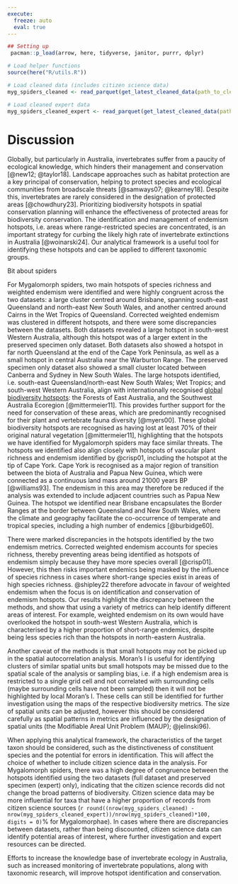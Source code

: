```yaml
---
execute:
  freeze: auto
  eval: true
---
```


```r
## Setting up
 pacman::p_load(arrow, here, tidyverse, janitor, purrr, dplyr)

# Load helper functions
source(here("R/utils.R"))

# Load cleaned data (includes citizen science data)
myg_spiders_cleaned <- read_parquet(get_latest_cleaned_data(path_to_clean_data = paste0(here("output/data/"), "/"))[2])

# Load cleaned expert data 
myg_spiders_cleaned_expert <- read_parquet(get_latest_cleaned_data(path_to_clean_data = paste0(here("output/data/"), "/"))[1])

```

# Discussion

Globally, but particularly in Australia, invertebrates suffer from a paucity of ecological knowledge, which hinders their management and conservation [@new12; @taylor18]. Landscape approaches such as habitat protection are a key principal of conservation, helping to protect species and ecological communities from broadscale threats [@samways07; @kearney18]. Despite this, invertebrates are rarely considered in the designation of protected areas [@chowdhury23]. Prioritizing biodiversity hotspots in spatial conservation planning will enhance the effectiveness of protected areas for biodiversity conservation. The identification and management of endemism hotspots, i.e. areas where range-restricted species are concentrated, is an important strategy for curbing the likely high rate of invertebrate extinctions in Australia [@woinarski24]. Our analytical framework is a useful tool for identifying these hotspots and can be applied to different taxonomic groups. 

Bit about spiders

For Mygalomorph spiders, two main hotspots of species richness and weighted endemism were identified and were highly congruent across the two datasets: a large cluster centred around Brisbane, spanning south-east Queensland and north-east New South Wales, and another centred around Cairns in the Wet Tropics of Queensland. Corrected weighted endemism was clustered in different hotspots, and there were some discrepancies between the datasets. Both datasets revealed a large hotspot in south-west Western Australia, although this hotspot was of a larger extent in the preserved specimen only dataset. Both datasets also showed a hotspot in far north Queensland at the end of the Cape York Peninsula, as well as a small hotspot in central Australia near the Warburton Range. The preserved specimen only dataset also showed a small cluster located between Canberra and Sydney in New South Wales. The large hotspots identified, i.e. south-east Queensland/north-east New South Wales; Wet Tropics; and south-west Western Australia, align with internationally recognised [global biodiversity hotspots](https://www.conservation.org/priorities/biodiversity-hotspots): the Forests of East Australia, and the Southwest Australia Ecoregion [@mittermeier11]. This provides further support for the need for conservation of these areas, which are predominantly recognised for their plant and vertebrate fauna diversity [@myers00]. These global biodiversity hotspots are recognised as having lost at least 70% of their original natural vegetation [@mittermeier11], highlighting that the hotspots we have identified for Mygalomorph spiders may face similar threats. The hotspots we identified also align closely with hotspots of vascular plant richness and endemism identified by @crisp01, including the hotspot at the tip of Cape York. Cape York is recognised as a major region of transition between the biota of Australia and Papua New Guinea, which were connected as a continuous land mass around 21000 years BP [@williams93]. The endemism in this area may therefore be reduced if the analysis was extended to include adjacent countries such as Papua New Guinea. The hotspot we identified near Brisbane encapsulates the Border Ranges at the border between Queensland and New South Wales, where the climate and geography facilitate the co-occurrence of temperate and tropical species, including a high number of endemics [@burbidge60].

There were marked discrepancies in the hotspots identified by the two endemism metrics. Corrected weighted endemism accounts for species richness, thereby preventing areas being identified as hotspots of endemism simply because they have more species overall [@crisp01]. However, this then risks important endemics being masked by the influence of species richness in cases where short-range species exist in areas of high species richness. @shipley22 therefore advocate in favour of weighted endemism when the focus is on identification and conservation of endemism hotspots. Our results highlight the discrepancy between the methods, and show that using a variety of metrics can help identify different areas of interest. For example, weighted endemism on its own would have overlooked the hotspot in south-west Western Australia, which is characterised by a higher proportion of short-range endemics, despite being less species rich than the hotspots in north-eastern Australia.

Another caveat of the methods is that small hotspots may not be picked up in the spatial autocorrelation analysis. Moran’s I is useful for identifying clusters of similar spatial units but small hotspots may be missed due to the spatial scale of the analysis or sampling bias, i.e. if a high endemism area is restricted to a single grid cell and not correlated with surrounding cells (maybe surrounding cells have not been sampled) then it will not be highlighted by local Moran’s I. These cells can still be identified for further investigation using the maps of the respective biodiversity metrics. The size of spatial units can be adjusted, however this should be considered carefully as spatial patterns in metrics are influenced by the designation of spatial units (the Modifiable Areal Unit Problem (MAUP); @jelinski96). 

When applying this analytical framework, the characteristics of the target taxon should be considered, such as the distinctiveness of constituent species and the potential for errors in identification. This will affect the choice of whether to include citizen science data in the analysis. For Mygalomorph spiders, there was a high degree of congruence between the hotspots identified using the two datasets (full dataset and preserved specimen (expert) only), indicating that the citizen science records did not change the broad patterns of biodiversity. Citizen science data may be more influential for taxa that have a higher proportion of records from citizen science sources (`r round((nrow(myg_spiders_cleaned) - nrow(myg_spiders_cleaned_expert))/nrow(myg_spiders_cleaned)*100, digits = 0)`% for Mygalomorphae). In cases where there are discrepancies between datasets, rather than being discounted, citizen science data can identify potential areas of interest, where further investigation and expert resources can be directed.

Efforts to increase the knowledge base of invertebrate ecology in Australia, such as increased monitoring of invertebrate populations, along with taxonomic research, will improve hotspot identification and conservation.
